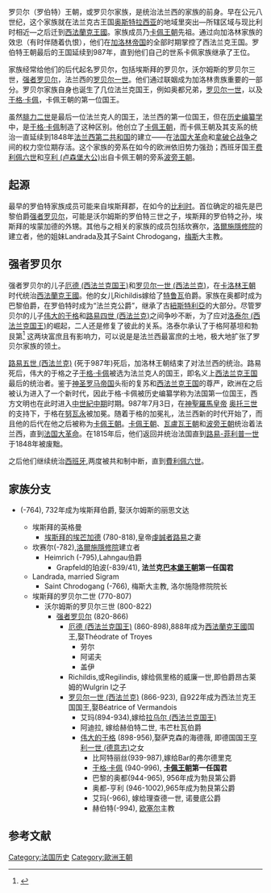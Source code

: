 {{Infobox royal house|surname=<br> 罗贝尔王朝|type=<!-- Royal house, noble house, etc. -->|founded=约 853年|founder=[[强者罗贝尔|强者罗贝尔]]|cadet branches=[[卡佩家族|卡佩家族]] [[巴本堡家族|巴本堡家族]]}}

罗贝尔（罗伯特）王朝，或罗贝尔家族，是统治法兰西的家族的前身。早在公元八世纪，这个家族就在法兰克古王国[[奥斯特拉西亚|奥斯特拉西亚]]的地域里突出—所辖区域与现比利时相近—之后迁到[[西法蘭克王國|西法蘭克王國]]。家族成员乃[[卡佩王朝|卡佩王朝]]先祖。通过向加洛林家族的效忠（有时伴随着仇恨），他们在[[加洛林帝国|加洛林帝国]]的全部时期掌控了西法兰克王国。罗伯特王朝最后的王国延续到987年，直到他们自己的世系卡佩家族继承了王位。

家族经常给他们的后代起名罗贝尔，包括埃斯拜的罗贝尔，沃尔姆斯的罗贝尔三世，[[强者罗贝尔|强者罗贝尔]]，法兰西的[[羅貝爾一世_(法蘭西)|罗贝尔一世]]。他们通过联姻成为加洛林贵族重要的一部分。罗贝尔家族自身也诞生了几位法兰克国王，例如奥都兄弟，[[罗贝尔一世|罗贝尔一世]]，以及[[于格·卡佩|于格·卡佩]]，卡佩王朝的第一位国王。

虽然[[腓力二世|腓力二世]]是最后一位法兰克人的国王，法兰西的第一位国王，但在[[历史编纂学|历史编纂学]]中，是[[于格·卡佩|于格·卡佩]]制造了这种区别。他创立了[[卡佩王朝|卡佩王朝]]，而卡佩王朝及其支系的统治一直延续到1848年[[法兰西第二共和国|法兰西第二共和国]]的建立——在[[法国大革命|法国大革命]]和[[拿破仑战争|拿破仑战争]]之间的权力空位期存活。这个家族的旁系在如今的欧洲依旧势力强劲；西班牙国王[[费利佩六世|费利佩六世]]和[[亨利_(卢森堡大公)|亨利 (卢森堡大公)]]出自卡佩王朝的旁系[[波旁王朝|波旁王朝]]。

== 起源 ==
最早的罗伯特家族成员可能来自埃斯拜郡，在如今的[[比利时|比利时]]。首位确定的祖先是巴黎伯爵[[强者罗贝尔|强者罗贝尔]]，可能是沃尔姆斯的罗伯特三世之子，埃斯拜的罗伯特之孙，埃斯拜的埃蒙加德的外甥。其他与之相关的家族的成员包括坎赛尔，[[洛爾施隱修院|洛爾施隱修院]]的建立者，他的姐妹Landrada及其子Saint Chrodogang，[[梅斯|梅斯]]大主教。

== 强者罗贝尔 ==
强者罗贝尔的儿子[[厄德_(西法兰克国王)|厄德 (西法兰克国王)]]和[[罗贝尔一世_(西法兰克)|罗贝尔一世 (西法兰克)]]，在[[卡洛林王朝|卡洛林王朝]]时代统治[[西法蘭克王國|西法蘭克王國]]。他的女儿Richildis嫁给了[[特鲁瓦|特鲁瓦]]伯爵。家族在奥都时成为巴黎伯爵，在罗伯特时成为“法兰克公爵”，继承了古[[紐斯特利亞|紐斯特利亞]]的大部分。尽管罗贝尔的儿子[[伟大的于格|伟大的于格]]和[[路易四世_(西法兰克)|路易四世 (西法兰克)]]之间争吵不断，为了应对[[洛泰尔_(西法兰克国王)|洛泰尔 (西法兰克国王)]]的崛起，二人还是修复了彼此的关系。洛泰尔承认了于格阿基坦和勃艮第<ref name=NewCamb>{{cite book|last=Bourchard|first=Constance Brittain|title='''The New Cambridge Medieval History: Vol. III, c.900 - c.1024''' (Link is extract=Volume III, Chapter 1 "Introduction: Reading the Tenth Century")|year=1999|publisher=[[Cambridge_University_Press|Cambridge University Press]]|volume=III|location=Cambridge|chapter=Burgundy and Provence:879-1032|editor1-last=Reuter|editor1-first=Timothy|editor1-link=Timothy Reuter|editor2-last=McKitterick|editor2-first=Rosamond|editor2-link=Rosamond McKitterick|editor3-last=Abulafia|editor3-first=David|editor3-link=David Abulafia|isbn=0521364477|page=336|edition=1. publ.|url=http://catdir.loc.gov/catdir/samples/cam031/93039643.pdf|accessdate=28 Feb 2013|language=en|archive-date=2014-02-02|archive-url=https://web.archive.org/web/20140202202545/http://catdir.loc.gov/catdir/samples/cam031/93039643.pdf|dead-url=no}}</ref> 这两块富庶且有影响力，可以说是是法兰西最富庶的土地，极大地扩张了罗贝尔家族的领土。

[[路易五世_(西法兰克)|路易五世 (西法兰克)]] (死于987年)死后，加洛林王朝结束了对法兰西的统治。路易死后，伟大的于格之子[[于格·卡佩|于格·卡佩]]被选为法兰克人的国王，即名义上[[西法兰克王国|西法兰克王国]]最后的统治者。鉴于[[神圣罗马帝国|神圣罗马帝国]]头衔的复苏和[[西法兰克王国|西法兰克王国]]的尊严，欧洲在之后被认为进入了一个新时代，因此于格·卡佩被历史编纂学称为法国第一位国王，西方文明也在此时进入[[中世紀中期|中世紀中期]]时期。987年7月3日，在[[神聖羅馬皇帝|神聖羅馬皇帝]] [[奥托三世|奥托三世]]的支持下，于格在[[努瓦永|努瓦永]]被加冕。随着于格的加冕礼，法兰西新的时代开始了，而且他的后代在他之后被称为[[卡佩王朝|卡佩王朝]]。[[卡佩王朝|卡佩王朝]]、[[瓦盧瓦王朝|瓦盧瓦王朝]]和[[波旁王朝|波旁王朝]]统治着法兰西，直到[[法国大革命|法国大革命]]。在1815年后，他们返回并统治法国直到[[路易-菲利普一世|路易-菲利普一世]]于1848年被废黜。

之后他们继续统治[[西班牙|西班牙]],两度被共和制中断，直到[[費利佩六世|費利佩六世]]。

== 家族分支 ==
* {{link-en|埃斯拜伯爵罗贝尔一世|Robert I, Count of Hesbaye}} (-764), 732年成为埃斯拜伯爵, 娶沃尔姆斯的丽思文达
** 埃斯拜的英格曼
*** [[埃斯拜的埃芒加德|埃斯拜的埃芒加德]] (780-818),皇帝[[虔誠者路易|虔誠者路易]]之妻
** 坎赛尔(-782),[[洛爾施隱修院|洛爾施隱修院]]建立者
*** Heimrich (-795),Lahngau伯爵
**** Grapfeld的珀波(-839/41), '''法兰克[[巴本堡王朝|巴本堡王朝]]第一任国君'''
** Landrada, married Sigram
*** Saint Chrodogang (-766), 梅斯大主教, 洛尔施隐修院院长
** 埃斯拜的罗贝尔二世 (770-807)
*** 沃尔姆斯的罗贝尔三世 (800-822)
**** [[强者罗贝尔|强者罗贝尔]] (820-866)
***** [[厄德_(西法兰克国王)|厄德 (西法兰克国王)]] (860-898),888年成为[[西法蘭克王國|西法蘭克王國]]国王,娶Théodrate of Troyes
****** 劳尔
****** 阿诺夫
****** 盖伊
***** Richildis,或Regilindis, 嫁给佩里格的威廉一世,即伯爵昂古莱姆的Wulgrin I之子
***** [[罗贝尔一世_(西法兰克)|罗贝尔一世 (西法兰克)]] (866-923), 自922年成为西法兰克王国国王,娶Béatrice of Vermandois
****** 艾玛(894-934),嫁给[[拉乌尔_(西法兰克国王)|拉乌尔 (西法兰克国王)]]
****** 阿迪拉, 嫁给赫伯特二世, 韦芒杜瓦伯爵
****** [[伟大的于格|伟大的于格]] (898-956),娶萨克森的海德薇, 即德国国王[[亨利一世_(德意志)|亨利一世 (德意志)]]之女
******* 比阿特丽丝(939-987),嫁给Bar的弗尔德里克
******* [[于格·卡佩|于格·卡佩]] (940-996), '''[[卡佩王朝|卡佩王朝]]第一任国君'''
******* 巴黎的奥都(944-965), 956年成为勃艮第公爵
******* 奥都-亨利 (946-1002),965年成为勃艮第公爵
******* 艾玛(-966), 嫁给理查德一世, 诺曼底公爵
******* 赫伯特(-994), [[欧塞尔|欧塞尔]]主教

== 参考文献 ==
{{Reflist}}

[[Category:法国历史|Category:法国历史]]
[[Category:歐洲王朝|Category:歐洲王朝]]